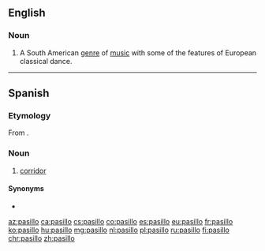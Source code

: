 ==English==
{{wikipedia}}

===Noun===
{{en-noun|-}}

# A South American [[genre]] of [[music]] with some of the features of European classical dance.

----

==Spanish==

===Etymology===
From {{m|es|pasar||to pass}}.

===Noun===
{{es-noun|m}}

# [[corridor]]

====Synonyms====
* {{l|es|corredor}}

[[az:pasillo]]
[[ca:pasillo]]
[[cs:pasillo]]
[[co:pasillo]]
[[es:pasillo]]
[[eu:pasillo]]
[[fr:pasillo]]
[[ko:pasillo]]
[[hu:pasillo]]
[[mg:pasillo]]
[[nl:pasillo]]
[[pl:pasillo]]
[[ru:pasillo]]
[[fi:pasillo]]
[[chr:pasillo]]
[[zh:pasillo]]